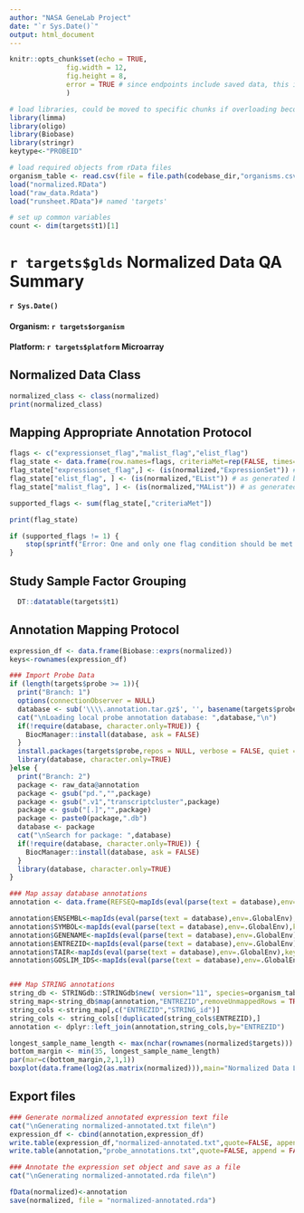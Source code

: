 ```yaml
---
author: "NASA GeneLab Project"
date: "`r Sys.Date()`"
output: html_document
---
```


```r
knitr::opts_chunk$set(echo = TRUE,
		      fig.width = 12, 
		      fig.height = 8,
		      error = TRUE # since endpoints include saved data, this is safe as requisite data not being saved will block workflow progression.  This allows a debugger to see the erroring Rmarkdown report.
		      )

# load libraries, could be moved to specific chunks if overloading becomes an issue, but easy to remove load related print outs in this chunk
library(limma)
library(oligo)
library(Biobase)
library(stringr)
keytype<-"PROBEID"

# load required objects from rData files
organism_table <- read.csv(file = file.path(codebase_dir,"organisms.csv"), header = TRUE, stringsAsFactors = FALSE)
load("normalized.RData")
load("raw_data.Rdata")
load("runsheet.RData")# named 'targets'

# set up common variables
count <- dim(targets$t1)[1]
```

# `r targets$glds` Normalized Data QA Summary
#### `r Sys.Date()`
#### Organism: `r targets$organism`
#### Platform: `r targets$platform` Microarray


## Normalized Data Class
```r
normalized_class <- class(normalized)
print(normalized_class)
```

## Mapping Appropriate Annotation Protocol
``` r
flags <- c("expressionset_flag","malist_flag","elist_flag")
flag_state <- data.frame(row.names=flags, criteriaMet=rep(FALSE, times=length(flags)))
flag_state["expressionset_flag",] <- (is(normalized,"ExpressionSet")) # as generated by oligo readcel
flag_state["elist_flag", ] <- (is(normalized,"EList")) # as generated by one channel read.maimages
flag_state["malist_flag", ] <- (is(normalized,"MAList")) # as generated by two channel read.maimages

supported_flags <- sum(flag_state[,"criteriaMet"])

print(flag_state)
```

``` r
if (supported_flags != 1) { 
    stop(sprintf("Error: One and only one flag condition should be met. Flag conditions met: %d,  see flag conditions in this markdown file", supported_flags))
}
```

## Study Sample Factor Grouping
```r
  DT::datatable(targets$t1)
```

## Annotation Mapping Protocol
```r
expression_df <- data.frame(Biobase::exprs(normalized))
keys<-rownames(expression_df)

### Import Probe Data
if (length(targets$probe >= 1)){
  print("Branch: 1")
  options(connectionObserver = NULL)
  database <- sub('\\\\.annotation.tar.gz$', '', basename(targets$probe)) 
  cat("\nLoading local probe annotation database: ",database,"\n")
  if(!require(database, character.only=TRUE)) {
    BiocManager::install(database, ask = FALSE)
  }
  install.packages(targets$probe,repos = NULL, verbose = FALSE, quiet = TRUE)
  library(database, character.only=TRUE)
}else {
  print("Branch: 2")
  package <- raw_data@annotation
  package <- gsub("pd.","",package)
  package <- gsub(".v1","transcriptcluster",package)
  package <- gsub("[.]","",package)
  package <- paste0(package,".db")
  database <- package
  cat("\nSearch for package: ",database)
  if(!require(database, character.only=TRUE)) {
    BiocManager::install(database, ask = FALSE)
  }
  library(database, character.only=TRUE)
}

### Map assay database annotations
annotation <- data.frame(REFSEQ=mapIds(eval(parse(text = database),env=.GlobalEnv),keys = keys,keytype = keytype, column = "REFSEQ",multiVals = "first"))

annotation$ENSEMBL<-mapIds(eval(parse(text = database),env=.GlobalEnv),keys = keys,keytype = keytype, column = "ENSEMBL",multiVals = "first")
annotation$SYMBOL<-mapIds(eval(parse(text = database),env=.GlobalEnv),keys = keys,keytype = keytype, column = "SYMBOL",multiVals = "first")
annotation$GENENAME<-mapIds(eval(parse(text = database),env=.GlobalEnv),keys = keys,keytype = keytype, column = "GENENAME",multiVals = "first")
annotation$ENTREZID<-mapIds(eval(parse(text = database),env=.GlobalEnv),keys = keys,keytype = keytype, column = "ENTREZID",multiVals = "first")
annotation$TAIR<-mapIds(eval(parse(text = database),env=.GlobalEnv),keys = keys,keytype = keytype, column = "TAIR",multiVals = "first")
annotation$GOSLIM_IDS<-mapIds(eval(parse(text = database),env=.GlobalEnv),keys = keys,keytype = keytype, column = "GO",multiVals = "first")


### Map STRING annotations
string_db <- STRINGdb::STRINGdb$new( version="11", species=organism_table$taxon[str_replace(tolower(organism_table$species), " ", "_") == targets$organism] ,score_threshold=0)
string_map<-string_db$map(annotation,"ENTREZID",removeUnmappedRows = TRUE, takeFirst = TRUE)
string_cols <-string_map[,c("ENTREZID","STRING_id")]
string_cols <- string_cols[!duplicated(string_cols$ENTREZID),]
annotation <- dplyr::left_join(annotation,string_cols,by="ENTREZID")
```

```r
longest_sample_name_length <- max(nchar(rownames(normalized$targets))) * 0.5
bottom_margin <- min(35, longest_sample_name_length)
par(mar=c(bottom_margin,2,1,1))
boxplot(data.frame(log2(as.matrix(normalized))),main="Normalized Data Log2 Intensities", las=2,outline=FALSE)
```

## Export files
```r
### Generate normalized annotated expression text file
cat("\nGenerating normalized-annotated.txt file\n")
expression_df <- cbind(annotation,expression_df)
write.table(expression_df,"normalized-annotated.txt",quote=FALSE, append = FALSE, row.names = FALSE, sep = "\t")
write.table(annotation,"probe_annotations.txt",quote=FALSE, append = FALSE, row.names = FALSE, sep = "\t")

### Annotate the expression set object and save as a file
cat("\nGenerating normalized-annotated.rda file\n")

fData(normalized)<-annotation
save(normalized, file = "normalized-annotated.rda")
```
